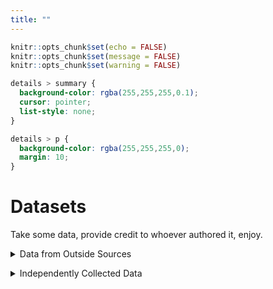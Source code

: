 ```yaml
---
title: ""
---
```


```r

knitr::opts_chunk$set(echo = FALSE)
knitr::opts_chunk$set(message = FALSE)
knitr::opts_chunk$set(warning = FALSE)

```

```css

details > summary {
  background-color: rgba(255,255,255,0.1);
  cursor: pointer;
  list-style: none;
}

details > p {
  background-color: rgba(255,255,255,0);
  margin: 10;
}

```

# Datasets

Take some data, provide credit to whoever authored it, enjoy.

<p>
<details>
  <summary>Data from Outside Sources</summary>
  
[Food Access Research Atlas Data| U.S. Department of Agriculture Economic Research Service | 2019 (USDA)](https://www.ers.usda.gov/data-products/food-access-research-atlas/download-the-data/) <br/>

[Understanding the rural food environment--perspectives of low-income parents | National Library of Medicine | 2011 (Yousefian A, Leighton A, Fox K, Hartley D)](https://www.ers.usda.gov/data-products/food-access-research-atlas/download-the-data/)<br/>

[Bringing Food to the Desert | UVM Today | 2013 (UVM)](https://www.uvm.edu/news/story/bringing-food-desert)<br/>

[Interactive Map Viewer | Vermont Center for Geographic Information | 2013 (VCGI)](https://maps.vermont.gov/vcgi/html5viewer/?viewer=vtmapviewer)<br/>

[Decennial Census of Population and Housing | Bureau of the Census | 1890, 2020 (USCB)](https://www.census.gov/programs-surveys/decennial-census.html)

</details>
</p>

<p>
<details>
  <summary>Independently Collected Data</summary>
  
[Food Access Research Atlas Data| U.S. Department of Agriculture Economic Research Service | 2019 (USDA)](https://www.ers.usda.gov/data-products/food-access-research-atlas/download-the-data/) <br/>

[Understanding the rural food environment--perspectives of low-income parents | National Library of Medicine | 2011 (Yousefian A, Leighton A, Fox K, Hartley D)](https://www.ers.usda.gov/data-products/food-access-research-atlas/download-the-data/)<br/>

[Bringing Food to the Desert | UVM Today | 2013 (UVM)](https://www.uvm.edu/news/story/bringing-food-desert)<br/>

[Interactive Map Viewer | Vermont Center for Geographic Information | 2013 (VCGI)](https://maps.vermont.gov/vcgi/html5viewer/?viewer=vtmapviewer)<br/>

[Decennial Census of Population and Housing | Bureau of the Census | 1890, 2020 (USCB)](https://www.census.gov/programs-surveys/decennial-census.html)

</details> 
</p>

